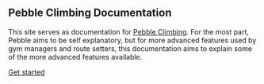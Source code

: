 ## Pebble Climbing Documentation

This site serves as documentation for [Pebble Climbing](https://pebbleclimbing.com). For the most part, Pebble aims to be self explanatory, but for more advanced features used by gym managers and route setters, this documentation aims to explain some of the more advanced features available.

[Get started](/getting-started)
